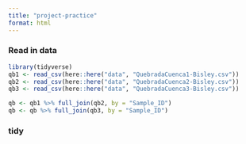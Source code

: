 ```yaml
---
title: "project-practice"
format: html
---
```


### Read in data
```r
library(tidyverse)
qb1 <- read_csv(here::here("data", "QuebradaCuenca1-Bisley.csv"))
qb2 <- read_csv(here::here("data", "QuebradaCuenca2-Bisley.csv"))
qb3 <- read_csv(here::here("data", "QuebradaCuenca3-Bisley.csv"))

qb <- qb1 %>% full_join(qb2, by = "Sample_ID")
qb <- qb %>% full_join(qb3, by = "Sample_ID")


```


### tidy
```r

```


